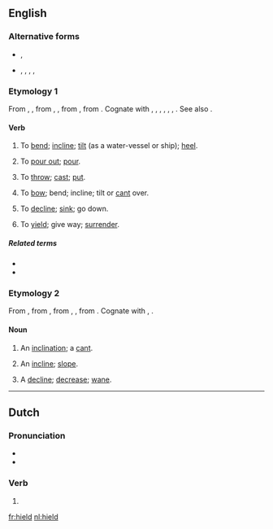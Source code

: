 ==English==

===Alternative forms===
* {{l|en|heeld}}, {{l|en|heald}}
* {{l|en|heild}}, {{l|en|hild}}, {{l|en|hyld}}, {{l|en|held}}, {{l|en|helde}} {{qualifier|obsolete}}

===Etymology 1===
From {{etyl|enm|en}} {{term|heelden|lang=enm}}, {{term|helden|lang=enm}}, from {{etyl|ang|en}} {{term|hieldan|lang=ang}}, {{term|heldan||to lean, incline, slope, force downwards, bow or bend down|lang=ang}}, from {{etyl|gem-pro|en}} {{term/t|gem-pro|*halþijaną||to bend, incline, pour, empty}}, from {{etyl|ine-pro|en}} {{term/t|ine-pro|*kel-||to tilt, tip, incline}}. Cognate with {{etyl|dum|-}} {{term|helden||to incline|lang=dum}}, {{etyl|nds|-}} {{term|hellen||to incline|lang=nds}}, {{etyl|gmh|-}} {{term|helden||to incline|lang=gmh}}, {{etyl|da|-}} {{term|hælde||to tilt, lean, slant, slope|lang=da}}, {{etyl|sv|-}} {{term|hälla||to tilt, pour|lang=sv}}, {{etyl|is|-}} {{term|halla||incline, lean sideways, heel over|lang=is}}, {{etyl|is|-}} {{term|hella||to pur|lang=is}}. See also {{l|en|heel}}.

====Verb====
{{en-verb}}

# {{context|transitive|lang=en}} To [[bend]]; [[incline]]; [[tilt]] (as a water-vessel or ship); [[heel]].
# {{context|transitive|lang=en}} To [[pour out]]; [[pour]].
# {{context|transitive|lang=en}} To [[throw]]; [[cast]]; [[put]].
# {{context|intransitive|lang=en}} To [[bow]]; bend; incline; tilt or [[cant]] over.
# {{context|intransitive|lang=en}} To [[decline]]; [[sink]]; go down.
# {{context|intransitive|lang=en}} To [[yield]]; give way; [[surrender]].

=====Related terms=====
* {{l|en|hade}}
* {{l|en|heel}}

===Etymology 2===
From {{etyl|enm|en}} {{term|held|lang=enm}}, from {{etyl|ang|en}} {{term|hielde||slope, declivity|lang=ang}}, from {{etyl|gem-pro|en}} {{term/t|gem-pro|*halþijōn}}, {{term/t|gem-pro|*halþijō||inclination, slope}}, from {{etyl|ine-pro|en}} {{term/t|ine-pro|*kel-||to tilt, tip, incline}}. Cognate with {{etyl|de|-}} {{term|Halde||slope|lang=de}}, {{etyl|da|-}} {{term|hæld||an incline, slope|lang=da}}. 

====Noun====
{{en-noun}}

# An [[inclination]]; a [[cant]].
# {{context|UK|_|dialectal|lang=en}} An [[incline]]; [[slope]].
# A [[decline]]; [[decrease]]; [[wane]].

----
==Dutch==

===Pronunciation===
* {{audio|Nl-hield.ogg|Audio|lang=nl}}
* {{rhymes|ilt|lang=nl}}

===Verb===
{{nl-verb-form}}

# {{nl-verb form of|n=sg|t=past|houden}}

[[fr:hield]]
[[nl:hield]]